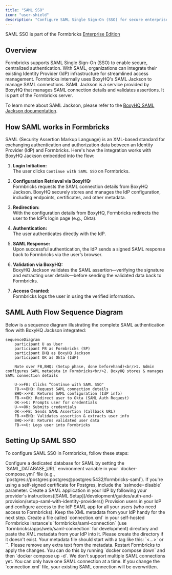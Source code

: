 ```yaml
---
title: "SAML SSO"
icon: "user-shield"
description: "Configure SAML Single Sign-On (SSO) for secure enterprise authentication with your Formbricks instance."
---
```


<Note>SAML SSO is part of the Formbricks [Enterprise Edition](/self-hosting/advanced/license)</Note>

## Overview

Formbricks supports SAML Single Sign-On (SSO) to enable secure, centralized authentication. With SAML, organizations can integrate their existing Identity Provider (IdP) infrastructure for streamlined access management. Formbricks internally uses BoxyHQ's SAML Jackson to manage SAML connections. SAML Jackson is a service provided by BoxyHQ that manages SAML connection details and validates assertions. It is part of the Formbricks server.

To learn more about SAML Jackson, please refer to the [BoxyHQ SAML Jackson documentation](https://boxyhq.com/docs/jackson/deploy).

## How SAML works in Formbricks

SAML (Security Assertion Markup Language) is an XML-based standard for exchanging authentication and authorization data between an Identity Provider (IdP) and Formbricks. Here's how the integration works with BoxyHQ Jackson embedded into the flow:

1. **Login Initiation:**  
   The user clicks `Continue with SAML SSO` on Formbricks.

2. **Configuration Retrieval via BoxyHQ:**  
   Formbricks requests the SAML connection details from BoxyHQ Jackson. BoxyHQ securely stores and manages the IdP configuration, including endpoints, certificates, and other metadata.

3. **Redirection:**  
   With the configuration details from BoxyHQ, Formbricks redirects the user to the IdP’s login page (e.g., Okta).

4. **Authentication:**  
   The user authenticates directly with the IdP.

5. **SAML Response:**  
   Upon successful authentication, the IdP sends a signed SAML response back to Formbricks via the user’s browser.

6. **Validation via BoxyHQ:**  
   BoxyHQ Jackson validates the SAML assertion—verifying the signature and extracting user details—before sending the validated data back to Formbricks.

7. **Access Granted:**  
   Formbricks logs the user in using the verified information.

## SAML Auth Flow Sequence Diagram

Below is a sequence diagram illustrating the complete SAML authentication flow with BoxyHQ Jackson integrated:

```mermaid
sequenceDiagram
    participant U as User
    participant FB as Formbricks (SP)
    participant BHQ as BoxyHQ Jackson
    participant OK as Okta (IdP)

    Note over FB,BHQ: (Setup phase, done beforehand)<br/>1. Admin configures SAML metadata in Formbricks<br/>2. BoxyHQ stores & manages SAML connection details

    U->>FB: Clicks “Continue with SAML SSO"
    FB->>BHQ: Request SAML connection details
    BHQ->>FB: Returns SAML configuration (IdP info)
    FB->>OK: Redirect user to Okta (SAML Auth Request)
    OK->>U: Prompts user for credentials
    U->>OK: Submits credentials
    OK->>FB: Sends SAML Assertion (Callback URL)
    FB->>BHQ: Validates assertion & extracts user info
    BHQ->>FB: Returns validated user data
    FB->>U: Logs user into Formbricks

```

## Setting Up SAML SSO

To configure SAML SSO in Formbricks, follow these steps:

<Steps>
  <Step title="Database Setup">
    Configure a dedicated database for SAML by setting the `SAML_DATABASE_URL` environment variable in your `docker-compose.yml` file (e.g., `postgres://postgres:postgres@postgres:5432/formbricks-saml`). If you're using a self-signed certificate for Postgres, include the `sslmode=disable` parameter.
  </Step>
  
  <Step title="IdP Application">
    Create a SAML application in your IdP by following your provider's instructions([SAML Setup](/development/guides/auth-and-provision/setup-saml-with-identity-providers))
  </Step>

  <Step title="User Provisioning">
    Provision users in your IdP and configure access to the IdP SAML app for all your users (who need access to Formbricks).
  </Step>
    
  <Step title="Metadata">
    Keep the XML metadata from your IdP handy for the next step.
  </Step>

  <Step title="Metadata Setup">
    Create a file called `connection.xml` in your self-hosted Formbricks instance's `formbricks/saml-connection` (use `formbricks/apps/web/saml-connection` for development) directory and paste the XML metadata from your IdP into it. Please create the directory if it doesn't exist. Your metadata file should start with a tag like this: `<?xml version="1.0" encoding="UTF-8"?><...>` or `<md:EntityDescriptor entityID="...">`. Please remove any extra text from the metadata.
  </Step>

  <Step title="Restart Formbricks">
    Restart Formbricks to apply the changes. You can do this by running `docker compose down` and then `docker compose up -d`.
  </Step>
</Steps>

<Note>
  We don't support multiple SAML connections yet. You can only have one SAML connection at a time. If you
  change the `connection.xml` file, your existing SAML connection will be overwritten.
</Note>
